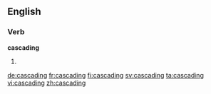 ==English==

===Verb===
'''cascading'''

# {{present participle of|cascade}}

[[de:cascading]]
[[fr:cascading]]
[[fi:cascading]]
[[sv:cascading]]
[[ta:cascading]]
[[vi:cascading]]
[[zh:cascading]]